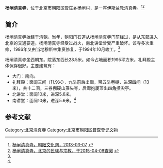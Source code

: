 '''杨闸清真寺'''，位于[[北京市|北京市]][[朝阳区|朝阳区]][[管庄乡|管庄乡]]杨闸村，是一座[[伊斯兰教|伊斯兰教]][[清真寺|清真寺]]。<ref name=cywhw>[http://www.risingsun.org.cn/culherit/culold/8a24f0a03d34746f013d42f9f74b0048.html 杨闸清真寺，朝阳文化网，2013-03-07] {{Wayback|url=http://www.risingsun.org.cn/culherit/culold/8a24f0a03d34746f013d42f9f74b0048.html |date=20150414170840 }}</ref><ref>[http://www.bjethnic.gov.cn/zjhd/zjhdDetail.asp?pos=82&id=5857 杨闸清真寺，北京的民族与宗教，于2015-04-08查阅] {{webarchive|url=https://web.archive.org/web/20120409125039/http://www.bjethnic.gov.cn/zjhd/zjhdDetail.asp?pos=82&id=5857 |date=2012-04-09 }}</ref>

==简介==
杨闸清真寺始建于[[清朝|清朝]]。当年，朝阳门石道从杨闸清真寺门前经过，是从东部进入北京的交通要道。杨闸清真寺经受过战火，南北讲堂曾受严重破坏。该寺多次重修，1986年又由当地穆斯林集资修复，于1994年10月竣工。<ref name=cywhw/>

杨闸清真寺坐西朝东。院落东西长28.5米。如今占地面积1995平方米，礼拜殿主体保存很好。主要建筑有：
*大门：南向。
*礼拜殿：面阔三间（11.9米），九举前后出廊，带五举卷棚，进深四间（13米），共十二间，三券棚硬山箍头脊，后廊抱厦顶出四角攒尖亭。
*北讲堂：面阔10米，进深5.6米。
*南讲堂：面阔10米，进深5.6米。<ref name=cywhw/>

==参考文献==
{{reflist}}

[[Category:北京清真寺|Category:北京清真寺]]
[[Category:北京市朝阳区普查登记文物|Category:北京市朝阳区普查登记文物]]
